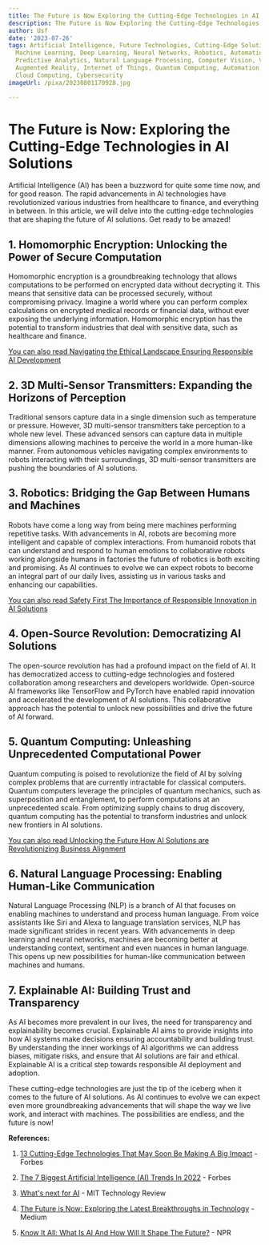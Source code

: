 ```yaml
---
title: The Future is Now Exploring the Cutting-Edge Technologies in AI Solutions
description: The Future is Now Exploring the Cutting-Edge Technologies in AI Solutions
author: Usf
date: '2023-07-26'
tags: Artificial Intelligence, Future Technologies, Cutting-Edge Solutions, Innovation,
  Machine Learning, Deep Learning, Neural Networks, Robotics, Automation, Data Science,
  Predictive Analytics, Natural Language Processing, Computer Vision, Virtual Reality,
  Augmented Reality, Internet of Things, Quantum Computing, Automation, Big Data,
  Cloud Computing, Cybersecurity
imageUrl: /pixa/20230801170928.jpg

---
```

# The Future  is Now: Exploring the Cutting-Edge Technologies in AI Solutions

Artificial Intelligence  (AI) has been a buzzword for quite some time now, and for good reason. The rapid advancements in  AI technologies have revolutionized various industries from healthcare to finance, and everything in between. In this article, we will delve into the cutting-edge technologies that are shaping the future of AI solutions. Get ready to be amazed!

## 1.  Homomorphic Encryption: Unlocking the Power of Secure Computation

Homomorphic encryption is a groundbreaking technology that allows  computations to be performed on encrypted data without decrypting it. This means that sensitive data can be processed securely, without compromising privacy. Imagine a world where you can perform complex calculations on encrypted medical records or financial data,  without ever exposing the underlying information. Homomorphic encryption has the potential to transform industries that deal with sensitive data, such as healthcare  and finance.

[You can also read Navigating the Ethical Landscape Ensuring Responsible AI Development](Navigating%20the%20Ethical%20Landscape%20Ensuring%20Responsible%20AI%20Development)


## 2. 3D Multi-Sensor  Transmitters: Expanding the Horizons of Perception

Traditional sensors capture data in a single dimension such as temperature or pressure.  However,  3D multi-sensor transmitters take perception to a whole new level. These advanced sensors can capture  data in  multiple dimensions allowing machines  to perceive the world in a more human-like manner. From autonomous vehicles navigating complex environments to robots interacting with  their surroundings, 3D multi-sensor transmitters are pushing the boundaries  of  AI solutions.

## 3. Robotics: Bridging the Gap Between Humans and Machines

Robots have  come a  long way from  being mere machines performing repetitive tasks. With advancements in AI, robots are becoming more  intelligent and capable of complex interactions. From  humanoid robots that can understand and  respond to human emotions to collaborative  robots working alongside humans in  factories the future of robotics is both exciting and promising. As AI continues to evolve we can  expect robots to become an integral part of our daily lives,  assisting us in various tasks and enhancing our capabilities.

[You can also read Safety First The Importance of Responsible  Innovation in AI Solutions](Safety%20First%20The%20Importance%20of%20Responsible%20Innovation%20in%20AI%20Solutions)


##  4. Open-Source Revolution: Democratizing AI Solutions

The  open-source revolution has had a profound impact on the field of AI. It has democratized access to cutting-edge  technologies and fostered collaboration among researchers and developers worldwide. Open-source AI frameworks like  TensorFlow and PyTorch have enabled rapid innovation and accelerated the development of AI  solutions. This collaborative approach has the potential to unlock new possibilities and drive the future of AI forward.

## 5. Quantum Computing: Unleashing Unprecedented Computational Power

Quantum computing is poised to revolutionize  the field of AI by solving complex problems that are currently intractable for classical  computers. Quantum computers leverage the principles of quantum mechanics,  such as superposition and entanglement, to perform computations at an  unprecedented scale. From optimizing  supply chains to drug  discovery, quantum  computing has the potential to transform industries and unlock new frontiers in AI solutions.

[You can also  read Unlocking the Future How  AI Solutions are  Revolutionizing Business Alignment](Unlocking%20the%20Future%20How%20AI%20Solutions%20are%20Revolutionizing%20Business%20Alignment)


##  6. Natural Language Processing: Enabling Human-Like Communication

Natural Language Processing  (NLP) is a branch of AI that focuses  on  enabling machines to understand and process human language.  From voice assistants like Siri and Alexa to language translation services,  NLP has made significant strides in recent years. With advancements in deep  learning and neural networks, machines are becoming better at understanding context, sentiment and even nuances in human language.  This  opens up new possibilities for human-like communication between machines and humans.

## 7.  Explainable AI: Building  Trust and Transparency

As  AI becomes more prevalent in our lives, the need for transparency and explainability becomes crucial. Explainable  AI aims to provide insights into how AI systems make  decisions ensuring accountability and building trust. By understanding the inner workings of AI algorithms  we can address biases, mitigate risks, and  ensure that AI solutions are fair and ethical.  Explainable AI  is a critical step towards responsible AI deployment and adoption.

These  cutting-edge technologies are just the tip of  the  iceberg when it comes to the  future of AI solutions. As AI continues to  evolve we can expect even more  groundbreaking advancements that will shape the way we live  work, and interact with machines. The  possibilities are endless, and  the future is now!

**References:**

1. [13 Cutting-Edge Technologies That May Soon Be Making A Big Impact](https://www.forbes.com/sites/forbestechcouncil/2021/02/04/13-cutting-edge-technologies-that-may-soon-be-making-a-big-impact/?sh=10db88858ae8) - Forbes

2. [The 7  Biggest Artificial Intelligence (AI) Trends In 2022](https://www.forbes.com/sites/bernardmarr/2021/09/24/the-7-biggest-artificial-intelligence-ai-trends-in-2022/?sh=24a4f8842015) -  Forbes

3. [What's next for AI](https://www.technologyreview.com/2022/12/23/1065852/whats-next-for-ai/) - MIT Technology Review

4. [The Future is Now: Exploring the  Latest Breakthroughs in Technology](https://medium.com/@walid_9453/the-future-is-now-exploring-the-latest-breakthroughs-in-technology-ea6e6ea88303?source=rss-------1) - Medium

5. [Know It All: What Is AI And How Will It Shape  The Future?](https://www.npr.org/2023/02/20/1158300530/know-it-all-what-is-ai-and-how-will-it-shape-the-future)  - NPR